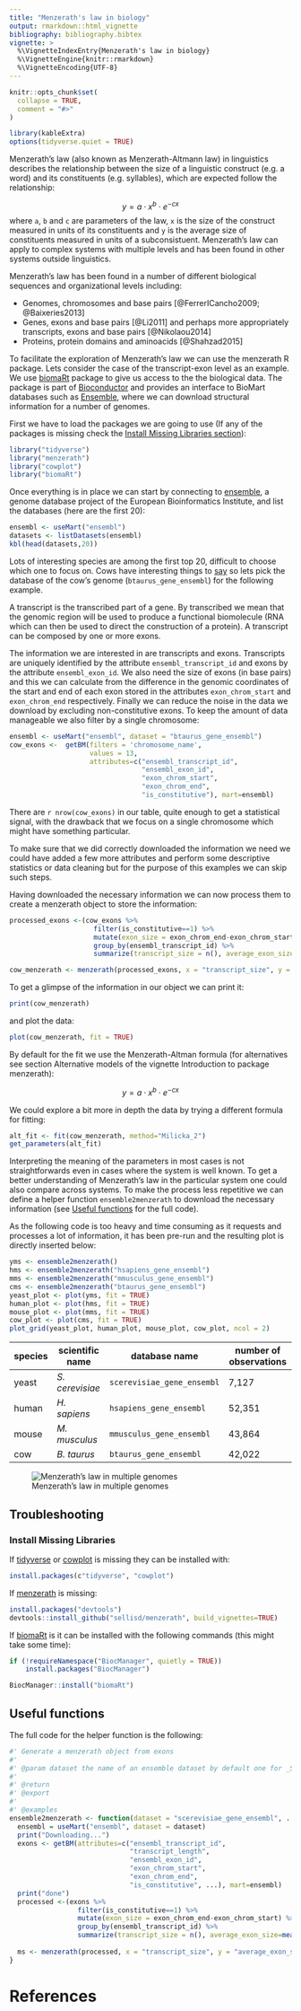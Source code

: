 ```yaml
---
title: "Menzerath's law in biology"
output: rmarkdown::html_vignette
bibliography: bibliography.bibtex
vignette: >
  %\VignetteIndexEntry{Menzerath's law in biology}
  %\VignetteEngine{knitr::rmarkdown}
  %\VignetteEncoding{UTF-8}
---
```


```r
knitr::opts_chunk$set(
  collapse = TRUE,
  comment = "#>"
)
```

```r
library(kableExtra)
options(tidyverse.quiet = TRUE)
```

Menzerath's law (also known as Menzerath-Altmann law) in linguistics describes the relationship between the size of a linguistic construct (e.g. a word) and its constituents (e.g. syllables), which are expected follow the relationship:

$$ y = a \cdot x^b \cdot e^{-cx} $$
where `a`, `b` and `c` are parameters of the law, `x` is the size of the construct measured in units of its constituents and `y` is the average size of constituents measured in units of a subconsistuent. Menzerath's law can apply to complex systems with multiple levels and has been found in other systems outside linguistics.

Menzerath's law has been found in a number of different biological sequences and organizational levels including:

- Genomes, chromosomes and base pairs [@FerrerICancho2009; @Baixeries2013]
- Genes, exons and base pairs [@Li2011] and perhaps more appropriately transcripts, exons and base pairs [@Nikolaou2014]
- Proteins, protein domains and aminoacids [@Shahzad2015]

To facilitate the exploration of Menzerath's law we can use the menzerath R package. Lets consider the case of the transcript-exon level as an example. We use [biomaRt](https://bioconductor.org/packages/release/bioc/html/biomaRt.html) package to give us access to the the biological data. The package is part of [Bioconductor](bioconductor.org) and provides an interface to BioMart databases such as [Ensemble](https://www.ensembl.org/), where we can download structural information for a number of genomes.


First we have to load the packages we are going to use (If any of the packages is missing check the [Install Missing Libraries section](#Install-missing-libraries-section)):

```r
library("tidyverse")
library("menzerath")
library("cowplot")
library("biomaRt")
```

Once everything is in place we can start by connecting to [ensemble](https://www.ensembl.org/index.html), a genome database project of the European Bioinformatics Institute, and list the databases (here are the first 20):

```r
ensembl <- useMart("ensembl")
datasets <- listDatasets(ensembl)
kbl(head(datasets,20))
```

Lots of interesting species are among the first top 20, difficult to choose which one to focus on. Cows have interesting things to [say](https://github.com/tnalpgge/rank-amateur-cowsay) so lets pick the database of the cow's genome (`btaurus_gene_ensembl`) for the following example.

A transcript is the transcribed part of a gene. By transcribed we mean that the genomic region will be used to produce a functional biomolecule (RNA which can then be used to direct the construction of a protein). A transcript can be composed by one or more exons.

The information we are interested in are transcripts and exons. Transcripts are uniquely identified by the attribute `ensembl_transcript_id` and exons by the attribute `ensembl_exon_id`. We also need the size of exons (in base pairs) and this we can calculate from the difference in the genomic coordinates of the start and end of each exon stored in the attributes `exon_chrom_start` and `exon_chrom_end` respectively. Finally we can reduce the noise in the data we download by excluding non-constitutive exons. To keep the amount of data manageable we also filter by a single chromosome:

```r
ensembl <- useMart("ensembl", dataset = "btaurus_gene_ensembl")
cow_exons <-  getBM(filters = 'chromosome_name',
                    values = 13,
                    attributes=c("ensembl_transcript_id",
                                 "ensembl_exon_id",
                                 "exon_chrom_start",
                                 "exon_chrom_end",
                                 "is_constitutive"), mart=ensembl)
```

There are `r nrow(cow_exons)` in our table, quite enough to get a statistical signal, with the drawback that we focus on a single chromosome which might have something particular.

To make sure that we did correctly downloaded the information we need we could have added a few more attributes and perform some descriptive statistics or data cleaning but for the purpose of this examples we can skip such steps.

Having downloaded the necessary information we can now process them to create a menzerath object to store the information:

```r
processed_exons <-(cow_exons %>% 
                     filter(is_constitutive==1) %>% 
                     mutate(exon_size = exon_chrom_end-exon_chrom_start) %>% 
                     group_by(ensembl_transcript_id) %>%
                     summarize(transcript_size = n(), average_exon_size=mean(exon_size)))

cow_menzerath <- menzerath(processed_exons, x = "transcript_size", y = "average_exon_size")
```

To get a glimpse of the information in our object we can print it:

```r
print(cow_menzerath)
```

and plot the data:

```r
plot(cow_menzerath, fit = TRUE)
```

By default for the fit we use the Menzerath-Altman formula (for alternatives see section Alternative models of the vignette Introduction to package menzerath):

$$ y = a \cdot x^b \cdot e^{-cx} $$

We could explore a bit more in depth the data by trying a different formula for fitting:

```r
alt_fit <- fit(cow_menzerath, method="Milicka_2")
get_parameters(alt_fit)
```
Interpreting the meaning of the parameters in most cases is not straightforwards even in cases where the system is well known. To get a better understanding of Menzerath's law in the particular system one could also compare across systems. To make the process less repetitive we can define a helper function `ensemble2menzerath` to download the necessary information (see [Useful functions](#Useful-functions) for the full code).

As the following code is too heavy and time consuming as it requests and processes a lot of information, it has been pre-run and the resulting plot is directly inserted below:

```r
yms <- ensemble2menzerath()
hms <- ensemble2menzerath("hsapiens_gene_ensembl")
mms <- ensemble2menzerath("mmusculus_gene_ensembl")
cms <- ensemble2menzerath("btaurus_gene_ensembl")
yeast_plot <- plot(yms, fit = TRUE)
human_plot <- plot(hms, fit = TRUE)
mouse_plot <- plot(mms, fit = TRUE)
cow_plot <- plot(cms, fit = TRUE)
plot_grid(yeast_plot, human_plot, mouse_plot, cow_plot, ncol = 2)
```


| species | scientific name | database name              | number of observations |
|---------|-----------------|----------------------------|------------------------|
| yeast   | _S. cerevisiae_ | `scerevisiae_gene_ensembl` | 7,127                  |
| human   | _H. sapiens_    | `hsapiens_gene_ensembl`    | 52,351                 |
| mouse   | _M. musculus_   | `mmusculus_gene_ensembl`   | 43,864                 |
| cow     | _B. taurus_     | `btaurus_gene_ensembl`     | 42,022                 |

![Menzerath's law in multiple genomes](menzerath_biology_files/exons_menzerath.png)

## Troubleshooting

### Install Missing Libraries {#Install-missing-libraries-section}

If [tidyverse](https://www.tidyverse.org/) or [cowplot](https://wilkelab.org/cowplot/index.html) is missing they can be installed with:

```r
install.packages(c"tidyverse", "cowplot")
```

If [menzerath](https://sellisd.github.io/menzerath/) is missing: 

```r
install.packages("devtools")
devtools::install_github("sellisd/menzerath", build_vignettes=TRUE)
```

If [biomaRt](https://bioconductor.org/packages/release/bioc/html/biomaRt.html) is it can be installed with the following commands (this might take some time): 

```r
if (!requireNamespace("BiocManager", quietly = TRUE))
    install.packages("BiocManager")

BiocManager::install("biomaRt")
```

## Useful functions {#Useful-functions}

The full code for the helper function is the following:

```r

#' Generate a menzerath object from exons
#'
#' @param dataset the name of an ensemble dataset by default one for _S. cerevisiae_
#'
#' @return
#' @export
#'
#' @examples
ensemble2menzerath <- function(dataset = "scerevisiae_gene_ensembl", ...){
  ensembl = useMart("ensembl", dataset = dataset)
  print("Downloading...")
  exons <- getBM(attributes=c("ensembl_transcript_id",
                              "transcript_length",
                              "ensembl_exon_id",
                              "exon_chrom_start",
                              "exon_chrom_end",
                              "is_constitutive", ...), mart=ensembl)
  print("done")
  processed <-(exons %>% 
                 filter(is_constitutive==1) %>% 
                 mutate(exon_size = exon_chrom_end-exon_chrom_start) %>% 
                 group_by(ensembl_transcript_id) %>%
                 summarize(transcript_size = n(), average_exon_size=mean(exon_size)))
  
  ms <- menzerath(processed, x = "transcript_size", y = "average_exon_size")
}
```

# References
